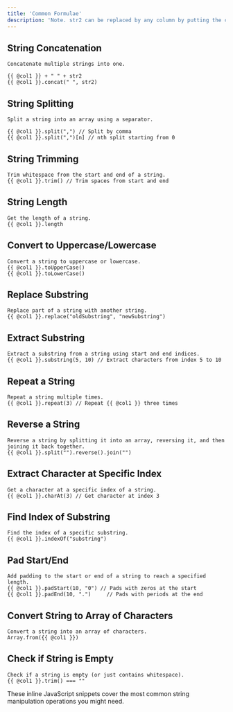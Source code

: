 ```yaml
---
title: 'Common Formulae'
description: 'Note. str2 can be replaced by any column by putting the column name in place of it'
---
```



## String Concatenation
    Concatenate multiple strings into one.

    {{ @col1 }} + " " + str2
    {{ @col1 }}.concat(" ", str2)

## String Splitting
    Split a string into an array using a separator.

    {{ @col1 }}.split(",") // Split by comma
    {{ @col1 }}.split(",")[n] // nth split starting from 0 

## String Trimming
    Trim whitespace from the start and end of a string.
    {{ @col1 }}.trim() // Trim spaces from start and end

## String Length
    Get the length of a string.
    {{ @col1 }}.length

## Convert to Uppercase/Lowercase
    Convert a string to uppercase or lowercase.
    {{ @col1 }}.toUpperCase()
    {{ @col1 }}.toLowerCase()

## Replace Substring
    Replace part of a string with another string.
    {{ @col1 }}.replace("oldSubstring", "newSubstring")

## Extract Substring
    Extract a substring from a string using start and end indices.
    {{ @col1 }}.substring(5, 10) // Extract characters from index 5 to 10


## Repeat a String
    Repeat a string multiple times.
    {{ @col1 }}.repeat(3) // Repeat {{ @col1 }} three times

## Reverse a String
    Reverse a string by splitting it into an array, reversing it, and then joining it back together.
    {{ @col1 }}.split("").reverse().join("")

## Extract Character at Specific Index
    Get a character at a specific index of a string.
    {{ @col1 }}.charAt(3) // Get character at index 3

## Find Index of Substring
    Find the index of a specific substring.
    {{ @col1 }}.indexOf("substring")

## Pad Start/End
    Add padding to the start or end of a string to reach a specified length.
    {{ @col1 }}.padStart(10, "0") // Pads with zeros at the start
    {{ @col1 }}.padEnd(10, ".")     // Pads with periods at the end

## Convert String to Array of Characters
    Convert a string into an array of characters.
    Array.from({{ @col1 }})

## Check if String is Empty
    Check if a string is empty (or just contains whitespace).
    {{ @col1 }}.trim() === ""

These inline JavaScript snippets cover the most common string manipulation operations you might need.
